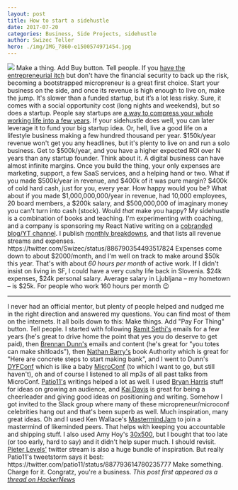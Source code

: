 ```yaml
---
layout: post
title: How to start a sidehustle
date: 2017-07-20
categories: Business, Side Projects, sidehustle
author: Swizec Teller
hero: ./img/IMG_7860-e1500574971454.jpg
---
```


![](./img/IMG_7860-1024x575.jpg) Make a thing. Add Buy button. Tell people. If you [have the entrepreneurial itch](https://blog.ycombinator.com/why-should-i-start-a-startup/) but don't have the financial security to back up the risk, becoming a bootstrapped micropreneur is a great first choice. Start your business on the side, and once its revenue is high enough to live on, make the jump. It's slower than a funded startup, but it’s a lot less risky. Sure, it comes with a social opportunity cost (long nights and weekends), but so does a startup. People say startups are [a way to compress your whole working life into a few years](http://www.paulgraham.com/wealth.html). If your sidehustle does well, you can later leverage it to fund your big startup idea. Or, hell, live a good life on a lifestyle business making a few hundred thousand per year. $150k/year revenue won't get you any headlines, but it's plenty to live on and run a solo business. Get to $500k/year, and you have a higher expected ROI over N years than any startup founder. Think about it. A digital business can have almost infinite margins. Once you build the thing, your only expenses are marketing, support, a few SaaS services, and a helping hand or two. What if you made $500k/year in revenue, and $400k of it was pure margin? $400k of cold hard cash, just for you, every year. How happy would you be? What about if you made $1,000,000,000/year in revenue, had 10,000 employees, 20 board members, a $200k salary, and $500,000,000 of imaginary money you can't turn into cash (stock). Would _that_ make you happy? My sidehustle is a combination of books and teaching. I'm experimenting with coaching, and a company is sponsoring my React Native writing on a [cobranded blog/YT channel](https://school.shoutem.com/). I publish [monthly breakdowns](https://swizec.com/blog/4093-june-sidehustle-report/swizec/7681), and that lists all revenue streams and expenses. https&#x3A;//twitter.com/Swizec/status/886790354493517824 Expenses come down to about $2000/month, and I'm well on track to make around $50k this year. That's with about _60 hours per month_ of active work. If I didn't insist on living in SF, I could have a very cushy life back in Slovenia. $24k expenses, $24k personal salary. Average salary in Ljubljana – my hometown – is $25k. For people who work 160 hours per month 😉

* * *

I never had an official mentor, but plenty of people helped and nudged me in the right direction and answered my questions. You can find most of them on the internets. It all boils down to this: Make things. Add "Pay For Thing" button. Tell people. I started with following [Ramit Sethi's](https://www.iwillteachyoutoberich.com/) emails for a few years (he's great to drive home the point that yes you do deserve to get paid), then [Brennan Dunn's](https://doubleyourfreelancing.com/) emails and content (he's great for "you totes can make shitloads"), then [Nathan Barry's](http://nathanbarry.com/) book Authority which is great for "Here are concrete steps to start making bank", and I went to Dunn's [DYFConf](http://doubleyourfreelancing.com/conf/) which is like a baby [MicroConf](http://www.microconf.com/) (to which I want to go, but still haven't), oh and of course I listened to all mp3s of all past talks from MicroConf. [Patio11's](https://twitter.com/patio11) writings helped a lot as well. I used [Bryan Harris](http://videofruit.com/blog/) stuff for ideas on growing an audience, and [Kai Davis](https://kaidavis.com/) is great for being a cheerleader and giving good ideas on positioning and writing. Somehow I got invited to the Slack group where many of these micropreneur/microconf celebrities hang out and that's been superb as well. Much inspiration, many great ideas. Oh and I used Ken Wallace's [MastermindJam](https://mastermindjam.com/) to join a mastermind of likeminded peers. That helps with keeping you accountable and shipping stuff. I also used Amy Hoy's [30x500](https://30x500.com/academy/), but I bought that too late (or too early, hard to say) and it didn't help super much. I should revisit. [Pieter Levels'](https://twitter.com/levelsio) twitter stream is also a huge bundle of inspiration. But really Patio11's tweetstorm says it best: https&#x3A;//twitter.com/patio11/status/887793614780235777 Make something. Charge for it. Congratz, you're a business. _This post first appeared as a [thread on HackerNews](https://news.ycombinator.com/item?id=14807198)_
